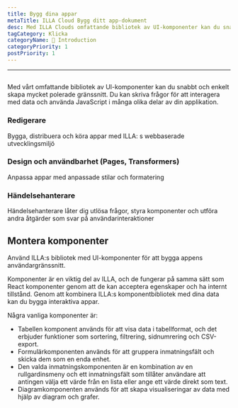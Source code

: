 ```yaml
---
title: Bygg dina appar
metaTitle: ILLA Cloud Bygg ditt app-dokument
desc: Med ILLA Clouds omfattande bibliotek av UI-komponenter kan du snabbt och enkelt skapa mycket polerade gränssnitt
tagCategory: Klicka
categoryName: 👋 Introduction
categoryPriority: 1
postPriority: 1
---
```


* * *

## <Heading hidden>Bygg dina appar</Heading>

Med vårt omfattande bibliotek av UI-komponenter kan du snabbt och enkelt skapa mycket polerade gränssnitt. Du kan skriva frågor för att interagera med data och använda JavaScript i många olika delar av din applikation.

### Redigerare

Bygga, distribuera och köra appar med ILLA: s webbaserade utvecklingsmiljö

### Design och användbarhet (Pages, Transformers)

Anpassa appar med anpassade stilar och formatering

### Händelsehanterare

Händelsehanterare låter dig utlösa frågor, styra komponenter och utföra andra åtgärder som svar på användarinteraktioner

## Montera komponenter

Använd ILLA:s bibliotek med UI-komponenter för att bygga appens användargränssnitt.

Komponenter är en viktig del av ILLA, och de fungerar på samma sätt som React komponenter genom att de kan acceptera egenskaper och ha internt tillstånd. Genom att kombinera ILLA:s komponentbibliotek med dina data kan du bygga interaktiva appar.

Några vanliga komponenter är:

-   Tabellen komponent används för att visa data i tabellformat, och det erbjuder funktioner som sortering, filtrering, sidnumrering och CSV-export.
-   Formulärkomponenten används för att gruppera inmatningsfält och skicka dem som en enda enhet.
-   Den valda inmatningskomponenten är en kombination av en rullgardinsmeny och ett inmatningsfält som tillåter användare att antingen välja ett värde från en lista eller ange ett värde direkt som text.
-   Diagramkomponenten används för att skapa visualiseringar av data med hjälp av diagram och grafer.
